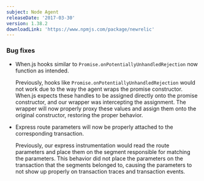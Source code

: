 ```yaml
---
subject: Node Agent
releaseDate: '2017-03-30'
version: 1.38.2
downloadLink: 'https://www.npmjs.com/package/newrelic'
---
```


### Bug fixes

* When.js hooks similar to `Promise.onPotentiallyUnhandledRejection` now function as intended.

  Previously, hooks like `Promise.onPotentiallyUnhandledRejection` would not work due to the way the agent wraps the promise constructor. When.js expects these handles to be assigned directly onto the promise constructor, and our wrapper was intercepting the assignment. The wrapper will now properly proxy these values and assign them onto the original constructor, restoring the proper behavior.
* Express route parameters will now be properly attached to the corresponding transaction.

  Previously, our express instrumentation would read the route parameters and place them on the segment responsible for matching the parameters. This behavior did not place the parameters on the transaction that the segments belonged to, causing the parameters to not show up properly on transaction traces and transaction events.
